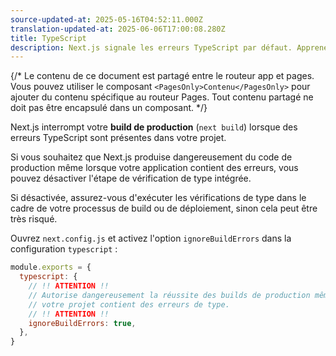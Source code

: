 ```yaml
---
source-updated-at: 2025-05-16T04:52:11.000Z
translation-updated-at: 2025-06-06T17:00:08.280Z
title: TypeScript
description: Next.js signale les erreurs TypeScript par défaut. Apprenez ici comment désactiver ce comportement.
---
```


{/* Le contenu de ce document est partagé entre le routeur app et pages. Vous pouvez utiliser le composant `<PagesOnly>Contenu</PagesOnly>` pour ajouter du contenu spécifique au routeur Pages. Tout contenu partagé ne doit pas être encapsulé dans un composant. */}

Next.js interrompt votre **build de production** (`next build`) lorsque des erreurs TypeScript sont présentes dans votre projet.

Si vous souhaitez que Next.js produise dangereusement du code de production même lorsque votre application contient des erreurs, vous pouvez désactiver l'étape de vérification de type intégrée.

Si désactivée, assurez-vous d'exécuter les vérifications de type dans le cadre de votre processus de build ou de déploiement, sinon cela peut être très risqué.

Ouvrez `next.config.js` et activez l'option `ignoreBuildErrors` dans la configuration `typescript` :

```js filename="next.config.js"
module.exports = {
  typescript: {
    // !! ATTENTION !!
    // Autorise dangereusement la réussite des builds de production même si
    // votre projet contient des erreurs de type.
    // !! ATTENTION !!
    ignoreBuildErrors: true,
  },
}
```